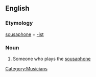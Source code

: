 ==English==

===Etymology===
[[sousaphone]] + [[-ist]]

===Noun===
{{en-noun}}

# Someone who plays the [[sousaphone]]

[[Category:Musicians]]